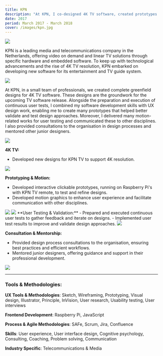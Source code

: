 ```yaml
---
title: KPN
description: "At KPN, I co-designed 4K TV software, created prototypes for user testing, and mentored junior designers. I also delivered motion-related works and provided design process consultations."
date: 2017
period: March 2017 - March 2018
cover: /images/kpn.jpg
---
```

<img src="/images/kpn-1.jpg" />

KPN is a leading media and telecommunications company in the Netherlands, offering video on demand and linear TV solutions through specific hardware and embedded software. To keep up with technological advancements and the rise of 4K TV resolution, KPN embarked on developing new software for its entertainment and TV guide system.

<img src="/images/kpn-2.jpg" />

At KPN, in a small team of professionals, we created complete greenfield designs for 4K TV software. These designs are the groundwork for the upcoming TV software release. Alongside the preparation and execution of continuous user tests, I combined my software development skills with UX design work, enabling me to create many prototypes that helped better validate and test design approaches. Moreover, I delivered many motion-related works for user testing and communicated these to other disciplines. I also provided consultations to the organisation in design processes and mentored other junior designers.

<img src="/images/kpn-3.jpg" />

**4K TV:**
- Developed new designs for KPN TV to support 4K resolution.

<img src="/images/kpn-4.jpg" />

**Prototyping & Motion:**
- Developed interactive clickable prototypes, running on Raspberry Pi's with KPN TV remote, to test and refine designs.
- Developed motion graphics to enhance user experience and facilitate communication with other disciplines.

<img src="/images/kpn-5.jpg" />
<img src="/images/kpn-6.jpg" />
**User Testing & Validation:**
- Prepared and executed continuous user tests to gather feedback and iterate on designs.
- Implemented user test results to improve and validate design approaches.

<img src="/images/kpn-7.jpg" />

**Consultation & Mentorship:**
- Provided design process consultations to the organisation, ensuring best practices and efficient workflows.
- Mentored junior designers, offering guidance and support in their professional development.

<img src="/images/kpn-8.jpg" />
<hr />

### **Tools & Methodologies:**

**UX Tools & Methodologies**: 
Sketch, Wireframing, Prototyping, Visual design, Illustrator, Principle, InVision, User research, Usability testing, User interviews

**Frontend Development**: 
Raspberry Pi, JavaScript

**Process & Agile Methodologies**: 
SAFe, Scrum, Jira, Confluence

**Skills**: 
User experience, User interface design, Cognitive psychology, Consulting, Coaching, Problem solving, Communication

**Industry Specific**: 
Telecommunications & Media